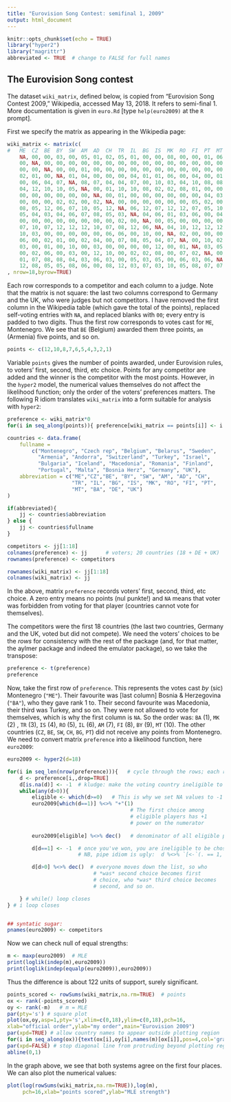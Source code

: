 ```yaml
---
title: "Eurovision Song Contest: semifinal 1, 2009"
output: html_document
---
```


```r
knitr::opts_chunk$set(echo = TRUE)
library("hyper2")
library("magrittr")
abbreviated <- TRUE  # change to FALSE for full names
```

## The Eurovision Song contest

The dataset `wiki_matrix`, defined below, is copied from "Eurovision
Song Contest 2009," Wikipedia, accessed May 13, 2018.  It refers to
semi-final 1.  More documentation is given in `euro.Rd` [type
`help(euro2009)` at the `R` prompt].

First we specify the matrix as appearing in the Wikipedia page:

```r
wiki_matrix <- matrix(c(
#   ME  CZ  BE  BY  SW  AM  AD  CH  TR  IL  BG  IS  MK  RO  FI  PT  MT  BA  DE  UK
    NA, 00, 00, 03, 00, 05, 01, 02, 05, 01, 00, 00, 08, 00, 00, 01, 06, 10, 02, 00, # ME
    00, NA, 00, 00, 00, 00, 00, 00, 00, 00, 00, 00, 00, 00, 00, 00, 00, 00, 00, 00, # CZ
    00, 00, NA, 00, 00, 01, 00, 00, 00, 00, 00, 00, 00, 00, 00, 00, 00, 00, 00, 00, # BE
    02, 01, 00, NA, 01, 04, 00, 00, 00, 04, 01, 01, 06, 00, 04, 00, 01, 00, 00, 00, # BY
    00, 06, 04, 07, NA, 08, 07, 04, 04, 07, 00, 10, 03, 04, 10, 08, 08, 04, 04, 07, # SW
    04, 12, 10, 10, 05, NA, 00, 01, 10, 10, 08, 02, 02, 08, 01, 00, 00, 01, 10, 05, # AM
    00, 00, 00, 00, 00, 00, NA, 00, 01, 00, 00, 00, 00, 00, 00, 04, 03, 00, 00, 00, # AD
    00, 00, 00, 02, 02, 00, 02, NA, 00, 00, 00, 00, 00, 00, 05, 02, 00, 02, 00, 00, # CH
    08, 05, 12, 06, 07, 10, 05, 12, NA, 06, 12, 07, 12, 12, 07, 05, 10, 12, 12, 12, # TR
    05, 04, 03, 04, 06, 07, 08, 05, 03, NA, 04, 06, 01, 03, 06, 00, 04, 00, 05, 01, # IL
    00, 00, 00, 00, 00, 00, 00, 00, 02, 00, NA, 00, 05, 00, 00, 00, 00, 00, 00, 00, # BG
    07, 10, 07, 12, 12, 12, 10, 07, 08, 12, 06, NA, 04, 10, 12, 12, 12, 07, 06, 08, # IS
    10, 03, 00, 00, 00, 00, 00, 06, 06, 00, 10, 00, NA, 02, 00, 00, 00, 08, 00, 00, # MK
    06, 00, 02, 01, 00, 02, 04, 00, 07, 08, 05, 04, 07, NA, 00, 10, 02, 06, 01, 02, # RO
    03, 00, 01, 00, 10, 00, 03, 00, 00, 00, 00, 12, 00, 01, NA, 03, 05, 00, 00, 04, # FI
    00, 02, 06, 00, 03, 00, 12, 10, 00, 02, 02, 08, 00, 07, 02, NA, 00, 03, 07, 06, # PT
    01, 07, 08, 08, 04, 03, 06, 03, 00, 05, 03, 05, 00, 06, 03, 06, NA, 05, 03, 10, # MT
    12, 08, 05, 05, 08, 06, 00, 08, 12, 03, 07, 03, 10, 05, 08, 07, 07, NA, 08, 03) # BA
, nrow=18,byrow=TRUE)
```

Each row corresponds to a competitor and each column to a judge.  Note
that the matrix is not square: the last two columns correspond to
Germany and the UK, who were judges but not competitors.  I have
removed the first column in the Wikipedia table (which gave the total
of the points), replaced self-voting entries with `NA`, and replaced
blanks with `00`; every entry is padded to two digits.  Thus the first
row corresponds to votes cast for `ME`, Montenegro.  We see that `BE`
(Belgium) awarded them three points, `am` (Armenia) five points, and
so on.


```r
points <- c(12,10,8,7,6,5,4,3,2,1)
```

Variable `points` gives the number of points awarded, under Eurovision
rules, to voters' first, second, third, etc choice.  Points for any
competitor are added and the winner is the competitor with the most
points.  However, in the `hyper2` model, the numerical values
themselves do not affect the likelihood function; only the order of
the voters' preferences matters.  The following R idiom translates
`wiki_matrix` into a form suitable for analysis with `hyper2`:

```r
preference <- wiki_matrix*0  
for(i in seq_along(points)){ preference[wiki_matrix == points[i]] <- i }

countries <- data.frame(
    fullname =
        c("Montenegro", "Czech rep", "Belgium", "Belarus", "Sweden",
          "Armenia", "Andorra", "Switzerland", "Turkey", "Israel",
          "Bulgaria", "Iceland", "Macedonia", "Romania", "Finland",
          "Portugal", "Malta", "Bosnia Herz", "Germany", "UK"),
    abbreviation = c("ME","CZ","BE", "BY", "SW", "AM", "AD", "CH",
                     "TR", "IL", "BG", "IS", "MK", "RO", "FI", "PT",
                     "MT", "BA", "DE", "UK")
)

if(abbreviated){ 
    jj <- countries$abbreviation
} else { 
    jj <- countries$fullname
}

competitors <- jj[1:18]
colnames(preference) <- jj      # voters; 20 countries (18 + DE + UK)
rownames(preference) <- competitors  

rownames(wiki_matrix) <- jj[1:18]
colnames(wiki_matrix) <- jj
```

In the above, matrix `preference` records voters' first, second, third,
etc choice.  A zero entry means no points (nul punkte!) and `NA` means
that voter was forbidden from voting for that player (countries cannot
vote for themselves).

The competitors were the first 18 countries (the last two countries,
Germany and the UK, voted but did not compete).  We need the voters'
choices to be the *rows* for consistency with the rest of the package
(and, for that matter, the aylmer package and indeed the emulator
package), so we take the transpose:

```r
preference <- t(preference)
preference
```

Now, take the first row of `preference`.  This represents the votes
cast *by* (sic) Montenegro (`"ME"`).  Their favourite was [last
column] Bosnia & Herzegovina (`"BA"`), who they gave rank 1 to.  Their
second favourite was Macedonia, their third was Turkey, and so on.
They were not allowed to vote for themselves, which is why the first
column is `NA`.  So the order was: `BA` (1), `MK` (2) , `TR` (3), `IS`
(4), `RO` (5), `IL` (6), `AM` (7), `FI` (8), `BY` (9), `MT` (10).  The
other countries (`CZ`, `BE`, `SW`, `CH`, `BG`, `PT`) did not receive
any points from Montenegro.  We need to convert matrix `preference`
into a likelihood function, here `euro2009`:
 
```r
euro2009 <- hyper2(d=18)

for(i in seq_len(nrow(preference))){   # cycle through the rows; each row is a voter
    d <- preference[i,,drop=TRUE]
    d[is.na(d)] <- -1  # kludge: make the voting country ineligible to vote.
    while(any(d>0)){
        eligible <- which(d>=0)   # This is why we set NA values to -1
        euro2009[which(d==1)] %<>% "+"(1)
                                        # The first choice among
                                        # eligible players has +1
                                        # power on the numerator
        
        euro2009[eligible] %<>% dec()   # denominator of all eligible players

        d[d==1] <- -1  # once you've won, you are ineligible to be chosen again
                       # NB, pipe idiom is ugly:  d %<>% `[<-`(. == 1, -1)

        d[d>0] %<>% dec()  # everyone moves down the list, so who
                            # *was* second choice becomes first
                            # choice, who *was* third choice becomes
                            # second, and so on.

    } # while() loop closes
} # i loop closes


## syntatic sugar:
pnames(euro2009) <- competitors
```

Now we can check null of equal strengths:

```r
m <- maxp(euro2009)  # MLE
print(loglik(indep(m),euro2009))
print(loglik(indep(equalp(euro2009)),euro2009))
```

Thus the difference is about 122 units of support, surely significant.


```r
points_scored <- rowSums(wiki_matrix,na.rm=TRUE)  # points
ox <- rank(-points_scored)
oy <- rank(-m)   # m = MLE
par(pty='s') # square plot
plot(ox,oy,asp=1,pty='s',xlim=c(0,18),ylim=c(0,18),pch=16,
xlab="official order",ylab="my order",main="Eurovision 2009")
par(xpd=TRUE) # allow country names to appear outside plotting region
for(i in seq_along(ox)){text(ox[i],oy[i],names(m)[ox[i]],pos=4,col='gray') }
par(xpd=FALSE) # stop diagonal line from protruding beyond plotting region
abline(0,1)
```

In the graph above, we see that both systems agree on the first four places.
We can also plot the numerical values:

```r
plot(log(rowSums(wiki_matrix,na.rm=TRUE)),log(m),
     pch=16,xlab="points scored",ylab="MLE strength")
```

